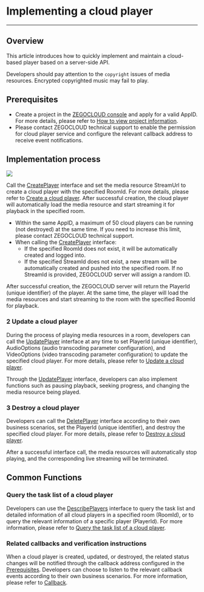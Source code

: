 # Implementing a cloud player

- - -


## Overview

This article introduces how to quickly implement and maintain a cloud-based player based on a server-side API.

<Warning title="Warning">

Developers should pay attention to the `copyright` issues of media resources. Encrypted copyrighted music may fail to play.
</Warning>

## Prerequisites

- Create a project in the [ZEGOCLOUD console](https://console.zegocloud.com/account/login) and apply for a valid AppID. For more details, please refer to [How to view project information](https://docs.zegocloud.com/article/16144).
- Please contact ZEGOCLOUD technical support to enable the permission for cloud player service and configure the relevant callback address to receive event notifications.

## Implementation process

<Frame width="512" height="auto" caption=""><img src="https://storage.zego.im/sdk-doc/Pics/Cloud_player/17723.png" /></Frame>


Call the [CreatePlayer](/cloud-player-server/create-player) interface and set the media resource StreamUrl to create a cloud player with the specified RoomId. For more details, please refer to [Create a cloud player](/cloud-player-server/create-player). After successful creation, the cloud player will automatically load the media resource and start streaming it for playback in the specified room.

<Warning title="Warning">

- Within the same AppID, a maximum of 50 cloud players can be running (not destroyed) at the same time. If you need to increase this limit, please contact ZEGOCLOUD technical support.
- When calling the [CreatePlayer](/cloud-player-server/create-player) interface:
    - If the specified RoomId does not exist, it will be automatically created and logged into.
    - If the specified StreamId does not exist, a new stream will be automatically created and pushed into the specified room. If no StreamId is provided, ZEGOCLOUD server will assign a random ID.
</Warning>

After successful creation, the ZEGOCLOUD server will return the PlayerId (unique identifier) of the player. At the same time, the player will load the media resources and start streaming to the room with the specified RoomId for playback.

### 2 Update a cloud player

During the process of playing media resources in a room, developers can call the [UpdatePlayer](/cloud-player-server/cloud-player-update) interface at any time to set PlayerId (unique identifier), AudioOptions (audio transcoding parameter configuration), and VideoOptions (video transcoding parameter configuration) to update the specified cloud player. For more details, please refer to [Update a cloud player](/cloud-player-server/cloud-player-update).

Through the [UpdatePlayer](/cloud-player-server/cloud-player-update) interface, developers can also implement functions such as pausing playback, seeking progress, and changing the media resource being played.

### 3 Destroy a cloud player

Developers can call the [DeletePlayer](/cloud-player-server/cloud-player-destroy) interface according to their own business scenarios, set the PlayerId (unique identifier), and destroy the specified cloud player. For more details, please refer to [Destroy a cloud player](/cloud-player-server/cloud-player-destroy).

After a successful interface call, the media resources will automatically stop playing, and the corresponding live streaming will be terminated.

## Common Functions

### Query the task list of a cloud player

Developers can use the [DescribePlayers](/cloud-player-server/describe-players) interface to query the task list and detailed information of all cloud players in a specified room (RoomId), or to query the relevant information of a specific player (PlayerId). For more information, please refer to [Query the task list of a cloud player](/cloud-player-server/describe-players).

### Related callbacks and verification instructions

When a cloud player is created, updated, or destroyed, the related status changes will be notified through the callback address configured in the [Prerequisites](#prerequisites). Developers can choose to listen to the relevant callback events according to their own business scenarios. For more information, please refer to [Callback](/cloud-player-server/callback/callback).
